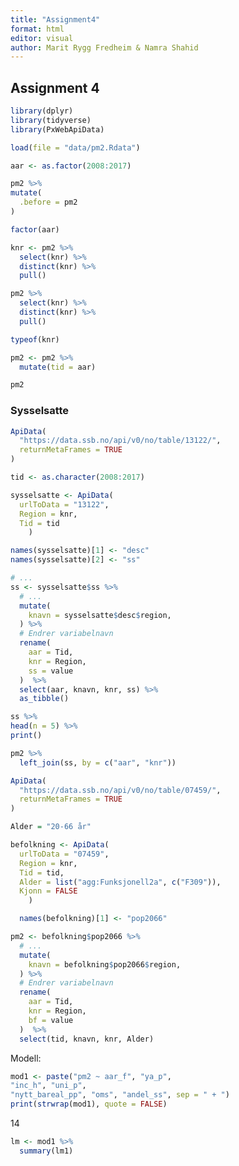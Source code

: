 ```yaml
---
title: "Assignment4"
format: html
editor: visual
author: Marit Rygg Fredheim & Namra Shahid
---
```


## Assignment 4

```r
library(dplyr)
library(tidyverse)
library(PxWebApiData)
```

```r
load(file = "data/pm2.Rdata")
```

```r
aar <- as.factor(2008:2017)
```

```r
pm2 %>%
mutate(
  .before = pm2
)
```

```r
factor(aar) 
```

```r
knr <- pm2 %>%
  select(knr) %>%
  distinct(knr) %>%
  pull()
```

```r
pm2 %>% 
  select(knr) %>%
  distinct(knr) %>%
  pull()
```

```r
typeof(knr)
```

```r
pm2 <- pm2 %>% 
  mutate(tid = aar) 
```

```r
pm2
```

### Sysselsatte

```r
ApiData(
  "https://data.ssb.no/api/v0/no/table/13122/",
  returnMetaFrames = TRUE
)
```

```r
tid <- as.character(2008:2017)
```

```r
sysselsatte <- ApiData(
  urlToData = "13122",
  Region = knr,
  Tid = tid
    )

names(sysselsatte)[1] <- "desc"
names(sysselsatte)[2] <- "ss"
```

```r
# ...
ss <- sysselsatte$ss %>% 
  # ...
  mutate(
    knavn = sysselsatte$desc$region,
  ) %>% 
  # Endrer variabelnavn
  rename(
    aar = Tid,
    knr = Region,
    ss = value 
  )  %>%
  select(aar, knavn, knr, ss) %>% 
  as_tibble()
```

```r
ss %>%
head(n = 5) %>%
print()
```

```r
pm2 %>%
  left_join(ss, by = c("aar", "knr"))
```

```r
ApiData(
  "https://data.ssb.no/api/v0/no/table/07459/",
  returnMetaFrames = TRUE
)
```

```r
Alder = "20-66 år"
```

```r
befolkning <- ApiData(
  urlToData = "07459",
  Region = knr,
  Tid = tid,
  Alder = list("agg:Funksjonell2a", c("F309")),
  Kjonn = FALSE
    )

  names(befolkning)[1] <- "pop2066"
```

```r
pm2 <- befolkning$pop2066 %>% 
  # ...
  mutate(
    knavn = befolkning$pop2066$region,
  ) %>% 
  # Endrer variabelnavn
  rename(
    aar = Tid,
    knr = Region,
    bf = value 
  )  %>%
  select(tid, knavn, knr, Alder)
```

Modell:

```r
mod1 <- paste("pm2 ~ aar_f", "ya_p",
"inc_h", "uni_p",
"nytt_bareal_pp", "oms", "andel_ss", sep = " + ")
print(strwrap(mod1), quote = FALSE)
```

14

```r
lm <- mod1 %>%
  summary(lm1)
```
